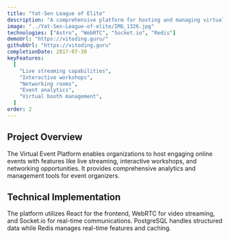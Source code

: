```yaml
---
title: "Yat-Sen League of Elite"
description: "A comprehensive platform for hosting and managing virtual events with interactive features and analytics."
image: "../Yat-Sen-League-of-elite/IMG_1326.jpg"
technologies: ["Astro", "WebRTC", "Socket.io", "Redis"]
demoUrl: "https://vitoding.guru/"
githubUrl: "https://vitoding.guru"
completionDate: 2017-07-30
keyFeatures:
  [
    "Live streaming capabilities",
    "Interactive workshops",
    "Networking rooms",
    "Event analytics",
    "Virtual booth management",
  ]
order: 2
---
```


## Project Overview

The Virtual Event Platform enables organizations to host engaging online events with features like live streaming, interactive workshops, and networking opportunities. It provides comprehensive analytics and management tools for event organizers.

## Technical Implementation

The platform utilizes React for the frontend, WebRTC for video streaming, and Socket.io for real-time communications. PostgreSQL handles structured data while Redis manages real-time features and caching.
